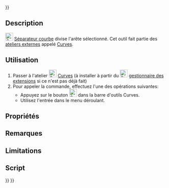 <languages/>
{{UnfinishedDocu{{#translation:}}}}

{{Docnav/fr
|[[Curves_JoinCurve/fr|Relier des courbes]]
|[[Curves_Discretize/fr|Discrétisation]]
|[[Curves_Workbench/fr|Atelier Curves]]
|IconL=Curves_JoinCurve.svg
|IconR=Curves_Discretize.svg
|IconC=Curves_workbench_icon.svg
}}

{{GuiCommand/fr
|Name=Curves SplitCurve
|Name/fr=Curves Séparateur courbe
|MenuLocation=Curves → Split curve
|Workbenches=[[Curves_Workbench/fr|Curves]]
}}

==Description==

[[Image:Curves_SplitCurve.svg|24px]] [[Curves_SplitCurve/fr|Séparateur courbe]] divise l'arête sélectionné. Cet outil fait partie des [[External_workbenches/fr|ateliers externes]] appelé [[Curves_Workbench/fr|Curves]].

<span id="Usage"></span>
==Utilisation==

# Passer à l'atelier [[Image:Curves_workbench_icon.svg|24px]] [[Curves_Workbench/fr|Curves]] (à installer à partir du [[Image:Std_AddonMgr.svg|24px]] [[Std_AddonMgr/fr|gestionnaire des extensions]] si ce n'est pas déjà fait)
# Pour appeler la commande, effectuez l'une des opérations suivantes:
#* Appuyez sur le bouton [[Image:Curves_SplitCurve.svg|24px]] dans la barre d'outils Curves.
#* Utilisez l'entrée {{MenuCommand|Curves → Split curve}} dans le menu déroulant.

<span id="Properties"></span>
==Propriétés==


<span id="Notes"></span>
==Remarques==


==Limitations==


<span id="Scripting"></span>
==Script==


{{Docnav/fr
|[[Curves_JoinCurve/fr|Relier des courbes]]
|[[Curves_Discretize/fr|Discrétisation]]
|[[Curves_Workbench/fr|Atelier Curves]]
|IconL=Curves_JoinCurve.svg
|IconR=Curves_Discretize.svg
|IconC=Curves_workbench_icon.svg
}}

{{Curves Tools navi{{#translation:}}}}
{{Userdocnavi{{#translation:}}}}